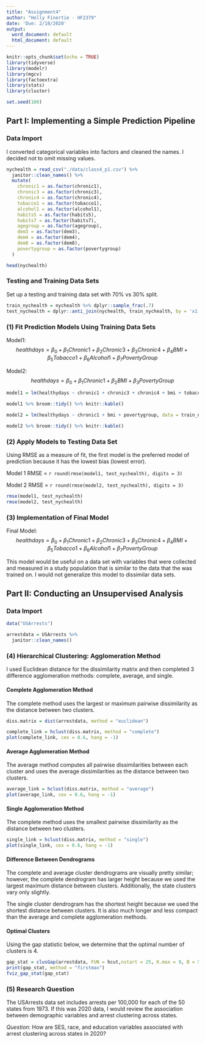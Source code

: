 ```yaml
---
title: "Assignment4"
author: "Holly Finertie - HF2379"
date: 'Due: 2/18/2020'
output:
  word_document: default
  html_document: default
---
```


```r
knitr::opts_chunk$set(echo = TRUE)
library(tidyverse)
library(modelr)
library(mgcv)
library(factoextra)
library(stats)
library(cluster)

set.seed(100)
```

## Part I: Implementing a Simple Prediction Pipeline

### Data Import
I converted categorical variables into factors and cleaned the names. I decided not to omit missing values. 

```r
nychealth = read_csv("./data/class4_p1.csv") %>% 
  janitor::clean_names() %>% 
  mutate(
    chronic1 = as.factor(chronic1), 
    chronic3 = as.factor(chronic3), 
    chronic4 = as.factor(chronic4), 
    tobacco1 = as.factor(tobacco1), 
    alcohol1 = as.factor(alcohol1), 
    habits5 = as.factor(habits5), 
    habits7 = as.factor(habits7), 
    agegroup = as.factor(agegroup),
    dem3 = as.factor(dem3),
    dem4 = as.factor(dem4), 
    dem8 = as.factor(dem8),
    povertygroup = as.factor(povertygroup)
  )

head(nychealth)
```


### Testing and Training Data Sets
Set up a testing and training data set with 70% vs 30% split. 
```r
train_nychealth = nychealth %>% dplyr::sample_frac(.7)
test_nychealth = dplyr::anti_join(nychealth, train_nychealth, by = 'x1')
```

### (1) Fit Prediction Models Using Training Data Sets

Model1: $$ healthdays = \beta_0 + \beta_1 Chronic1 + \beta_2 Chronic3 + \beta_3 Chronic4 + \beta_4 BMI + \beta_5 Tobacco1 + \beta_6 Alcohol1 + \beta_7 PovertyGroup $$  


Model2: $$ healthdays = \beta_0 + \beta_1 Chronic1 + \beta_2 BMI +  \beta_3 PovertyGroup $$
```r
model1 = lm(healthydays ~ chronic1 + chronic3 + chronic4 + bmi + tobacco1 + alcohol1 + povertygroup, data = train_nychealth)

model1 %>% broom::tidy() %>% knitr::kable()

model2 = lm(healthydays ~ chronic1 + bmi + povertygroup, data = train_nychealth)

model2 %>% broom::tidy() %>% knitr::kable()
```

### (2) Apply Models to Testing Data Set
Using RMSE as a measure of fit, the first model is the preferred model of prediction because it has the lowest bias (lowest error).

Model 1 RMSE = `r round(rmse(model1, test_nychealth), digits = 3)`  

Model 2 RMSE = `r round(rmse(model2, test_nychealth), digits = 3)`

```r
rmse(model1, test_nychealth)
rmse(model2, test_nychealth)
```

### (3) Implementation of Final Model 

Final Model: $$ healthdays = \beta_0 + \beta_1 Chronic1 + \beta_2 Chronic3 + \beta_3 Chronic4 + \beta_4 BMI + \beta_5 Tobacco1 + \beta_6 Alcohol1 + \beta_7 PovertyGroup $$

This model would be useful on a data set with variables that were collected and measured  in a study population that is similar to the data that the was trained on. I would not generalize this model to dissimilar data sets. 


## Part II: Conducting an Unsupervised Analysis

### Data Import

```r
data("USArrests") 

arrestdata = USArrests %>% 
  janitor::clean_names() 
```

### (4) Hierarchical Clustering: Agglomeration Method
I used Euclidean distance for the dissimilarity matrix and then completed 3 difference agglomeration methods: complete, average, and single. 

#### Complete Agglomeration Method
The complete method uses the largest or maximum pairwise dissimilarity as the distance between two clusters. 
```r
diss.matrix = dist(arrestdata, method = "euclidean")

complete_link = hclust(diss.matrix, method = "complete")
plot(complete_link, cex = 0.6, hang = -1)
```

#### Average Agglomeration Method
The average method computes all pairwise dissimilarities between each cluster and uses the average dissimilarities as the distance between two clusters.

```r
average_link = hclust(diss.matrix, method = "average")
plot(average_link, cex = 0.6, hang = -1)
```

#### Single Agglomeration Method
The complete method uses the smallest pairwise dissimilarity as the distance between two clusters. 
```r
single_link = hclust(diss.matrix, method = "single")
plot(single_link, cex = 0.6, hang = -1)
```

#### Difference Between Dendrograms
The complete and average cluster dendrograms are visually pretty similar; however, the complete dendrogram has larger height because we used the largest maximum distance between clusters. Additionally, the state clusters vary only slightly.   

The single cluster dendrogram has the shortest height because we used the shortest distance between clusters. It is also much longer and less compact than the average and complete agglomeration methods. 


#### Optimal Clusters
Using the gap statistic below, we determine that the optimal number of clusters is 4. 

```r
gap_stat = clusGap(arrestdata, FUN = hcut,nstart = 25, K.max = 9, B = 50)
print(gap_stat, method = "firstmax")
fviz_gap_stat(gap_stat)
```

### (5) Research Question
The USArrests data set includes arrests per 100,000 for each of the 50 states from 1973. If this was 2020 data, I would review the association between demographic variables and arrest clustering across states. 

*Question*: How are SES, race, and education variables associated with arrest clustering across states in 2020? 



